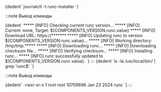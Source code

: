 
<CodeBlock language="bash">
  {dedent`
    journalctl -t runc-installer
  `}
</CodeBlock>

:::note Вывод команды

<CodeBlock language="text">
  {dedent`
    ***** [INFO] Checking current runc version...
    ***** [INFO] Current: none, Target: ${COMPONENTS_VERSION.runc.value}
    ***** [INFO] Download URL: https://*******
    ***** [INFO] Updating runc to version ${COMPONENTS_VERSION.runc.value}...
    ***** [INFO] Working directory: /tmp/tmp.*****
    ***** [INFO] Downloading runc...
    ***** [INFO] Downloading checksum file...
    ***** [INFO] Verifying checksum...
    ***** [INFO] Installing runc...
    ***** [INFO] runc successfully updated to ${COMPONENTS_VERSION.runc.value}.
  `}
</CodeBlock>
:::

<CodeBlock language="bash">
  {dedent`
    ls -la /usr/local/bin/ | grep 'runc$'
  `}
</CodeBlock>

:::note Вывод команды

<CodeBlock language="text">
  {dedent`
    -rwxr-xr-x  1 root root  10709696 Jan 23  2024 runc
  `}
</CodeBlock>
:::
